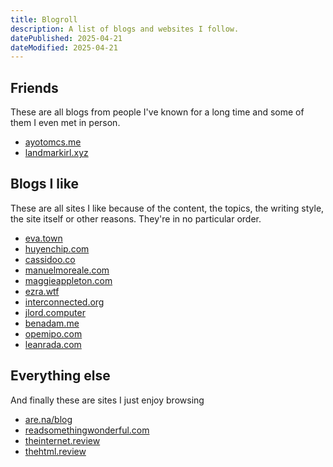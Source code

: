 ```yaml
---
title: Blogroll
description: A list of blogs and websites I follow.
datePublished: 2025-04-21
dateModified: 2025-04-21
---
```


## Friends

These are all blogs from people I've known for a long time and some of them I even met in person.

- [ayotomcs.me](https://ayotomcs.me/)
- [landmarkirl.xyz](https://landmarkirl.xyz/)

## Blogs I like

These are all sites I like because of the content, the topics, the writing style, the site itself or other reasons. They're in no particular order.

- [eva.town](https://eva.town/)
- [huyenchip.com](https://huyenchip.com/)
- [cassidoo.co](https://cassidoo.co/)
- [manuelmoreale.com](https://manuelmoreale.com/)
- [maggieappleton.com](https://maggieappleton.com/)
- [ezra.wtf](https://ezra.wtf/)
- [interconnected.org](https://interconnected.org/home/)
- [jlord.computer](https://jlord.computer/)
- [benadam.me](https://benadam.me/)
- [opemipo.com](https://www.opemipo.com/)
- [leanrada.com](https://leanrada.com/)

## Everything else

And finally these are sites I just enjoy browsing

- [are.na/blog](https://www.are.na/blog)
- [readsomethingwonderful.com](https://readsomethingwonderful.com/)
- [theinternet.review](https://theinternet.review/)
- [thehtml.review](https://thehtml.review/)
